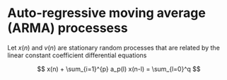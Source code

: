 # Auto-regressive moving average (ARMA) processess

Let $x(n)$ and $v(n)$ are stationary random processes that are related by the linear constant coefficient differential equations

$$
x(n) + \sum_{i=1}^{p} a_p(l) x(n-l)  = \sum_{l=0}^q 
$$
